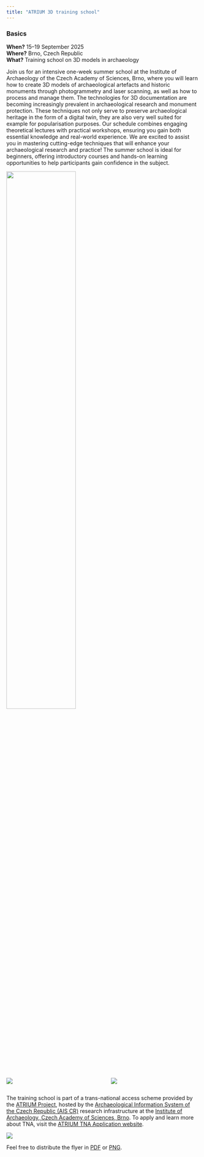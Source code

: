 ```yaml
---
title: "ATRIUM 3D training school"
---
```


::: {.callout-tip}

### Basics

**When?** 15–19 September 2025  
**Where?** Brno, Czech Republic  
**What?** Training school on 3D models in archaeology

:::

:::{.justify}

Join us for an intensive one-week summer school at the Institute of Archaeology of the Czech Academy of Sciences, Brno, where you will learn how to create 3D models of archaeological artefacts and historic monuments through photogrammetry and laser scanning, as well as how to process and manage them. The technologies for 3D documentation are becoming increasingly prevalent in archaeological research and monument protection. These techniques not only serve to preserve archaeological heritage in the form of a digital twin, they are also very well suited for example for popularisation purposes. Our schedule combines engaging theoretical lectures with practical workshops, ensuring you gain both essential knowledge and real-world experience. We are excited to assist you in mastering cutting-edge techniques that will enhance your archaeological research and practice! The summer school is ideal for beginners, offering introductory courses and hands-on learning opportunities to help participants gain confidence in the subject.

:::


[![](figs/Clay.png){fig-align="center" width=60%}](https://atrium-research.eu)

:::: {.columns}
::: {.column width=40%}
[![](figs/aiscr.png)](https://www.aiscr.cz/en/)
:::
::: {.column width=10%}
:::
::: {.column width=50%}
[![](figs/arub.png)](https://www.arub.cz/)
:::
::::

:::{.justify}

The training school is part of a trans-national access scheme provided by the [ATRIUM Project](https://atrium-research.eu){.external}, hosted by the [Archaeological Information System of the Czech Republic (AIS CR)](https://aiscr.cz/){.external} research infrastructure at the [Institute of Archaeology, Czech Academy of Sciences, Brno](https://arub.cz/){.external}. To apply and learn more about TNA, visit the [ATRIUM TNA Application website](https://atrium-research.eu/transnational-access-scheme-application-process-summer-schools){.external}.

:::

[![](flyer/atRium_A4.png){.shadow}](flyer/atRium_A4.pdf)

Feel free to distribute the flyer in [PDF](flyer/atRium_A4.pdf) or [PNG](flyer/atRium_A4.png).
